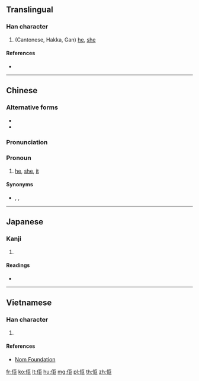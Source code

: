 ==Translingual==

===Han character===
{{Han char|rn=9|rad=人|as=05|sn=7|four=21217|canj=OSS|ids=⿰亻巨}}

# (Cantonese, Hakka, Gan) [[he#English|he]], [[she#English|she]]

====References====
* {{Han ref|kx=0100.021|dkj=00538|hdz=10120.050|uh=4F62|ud=20322|bh=CA5C|bd=51804}}

----

==Chinese==
{{zh-forms}}

===Alternative forms===
* {{zh-l|渠}}
* {{zh-l|𠍲}}

===Pronunciation===
{{zh-pron
|c=keoi5
|h=pfs=kì/yì
|h_note=kì - northern, southern; yì - southern
|cat=pron
}}

===Pronoun===
{{zh-pronoun}}

# {{label|zh|Cantonese|Hakka|vernacular|sort=keoi5}} [[he]], [[she]], [[it]] {{gloss|3rd person singular pronoun}}
#: {{zh-usex|'''佢''' 個 鼻 好 大。|'''His''' nose is very big.|C-GZ}}

====Synonyms====
* {{qualifier|Mandarin|formal for Cantonese}} {{zh-l|他|gloss=he}}, {{zh-l|她|gloss=she}}, {{zh-l|它|gloss=it}}

----

==Japanese==

===Kanji===
{{ja-kanji|grade=|rs=人05}}

# {{defn|lang=ja|sort=人05}}

====Readings====
* {{ja-readings|on=[[きょ]] (kyo)|kun=[[かれ]] (kare)}}

----

==Vietnamese==

===Han character===
{{vi-hantu|[[cừ]]|rs=人05}}

# {{defn|vi}}

====References====
* [http://nomfoundation.org/common/nom_details.php?codepoint=4f62 Nom Foundation]

[[fr:佢]]
[[ko:佢]]
[[lt:佢]]
[[hu:佢]]
[[mg:佢]]
[[pl:佢]]
[[th:佢]]
[[zh:佢]]